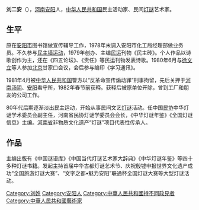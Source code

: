 {{blpunsourced|time=2014-02-04T16:28:47+00:00}}
{{newsrelease|time=2014-02-04T16:28:47+00:00}}
'''刘二安'''（{{bd|1951年||||catIdx=L刘}}），[[河南|河南]][[安阳|安阳]]人，[[中华人民共和国|中华人民共和国]]民主活动家、民间[[灯谜|灯谜]]艺术家。
==生平==
原在[[安阳市|安阳市]]图书馆做宣传辅导工作，1978年末调入安阳市化工局经理部做业务员。不久参与[[民主墙运动|民主墙运动]]，1979年创办、主编[[民运|民运]]刊物《民主砖》。个人作品以诗歌创作为主，还在《四五论坛》、《责任》等民运刊物发表诗歌。1980年6月与[[徐文立|徐文立]]等人参加[[北京|北京]]甘家口会议，会后参与编印《学习通讯》。

1981年4月被[[中华人民共和国|中华人民共和国]]警方以“反革命宣传煽动罪”刑事拘留，先后关押于[[河南|河南]][[汤阴|汤阴]]、[[安阳|安阳]]看守所，1982年春节前获释。获释后被原单位开除，曾到工厂和朋友的公司工作。

80年代后期逐渐淡出民主运动，开始从事民间文艺[[灯谜|灯谜]]活动。任中国[[民协|民协]]中华灯谜学术委员会副主任，河南省民协灯谜学委员会会长，《中华灯谜年鉴》《全国灯谜信息》主编。[[河南省|河南省]]非物质文化遗产“灯谜”项目代表性传承人。

==作品==
主编出版有《中国谜语库》《中国当代灯谜艺术家大辞典》《中华灯谜年鉴》等四十多种灯谜书籍。发起主持首届中华古都灯谜艺术节、庆祝殷墟申报世界文化遗产成功“全国旅游灯谜大赛”、“文字之都•魅力安阳”联通杯全国灯谜大赛等大型灯谜活动。

[[Category:刘姓|Category:刘姓]]
[[Category:安阳人|Category:安阳人]]
[[Category:中華人民共和國持不同政見者|Category:中華人民共和國持不同政見者]]
[[Category:中華人民共和國藝術家|Category:中華人民共和國藝術家]]